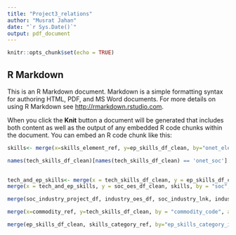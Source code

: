 ```yaml
---
title: "Project3_relations"
author: "Musrat Jahan"
date: "`r Sys.Date()`"
output: pdf_document
---
```


```r
knitr::opts_chunk$set(echo = TRUE)
```

## R Markdown

This is an R Markdown document. Markdown is a simple formatting syntax for authoring HTML, PDF, and MS Word documents. For more details on using R Markdown see <http://rmarkdown.rstudio.com>.

When you click the **Knit** button a document will be generated that includes both content as well as the output of any embedded R code chunks within the document. You can embed an R code chunk like this:





```r
skills<- merge(x=skills_element_ref, y=ep_skills_df_clean, by="onet_element_id")

```

```r
names(tech_skills_df_clean)[names(tech_skills_df_clean) == 'onet_soc'] <- 'soc'

  
tech_and_ep_skills<- merge(x = tech_skills_df_clean, y = ep_skills_df_clean, by = "soc", all = TRUE)
merge(x = tech_and_ep_skills, y = soc_oes_df_clean, skills, by = "soc", all = TRUE)

```

```r
merge(soc_industry_project_df, industry_oes_df, soc_industry_lnk, industry_ref, by="industry_code", all=T)
```

```r
merge(x=commodity_ref, y=tech_skills_df_clean, by = "commodity_code", all=T)
```

```r
merge(ep_skills_df_clean, skills_category_ref, by="ep_skills_category_id",all=T)
```

